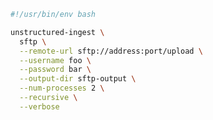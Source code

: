 ```bash Shell
#!/usr/bin/env bash

unstructured-ingest \
  sftp \
  --remote-url sftp://address:port/upload \
  --username foo \
  --password bar \
  --output-dir sftp-output \
  --num-processes 2 \
  --recursive \
  --verbose
```
